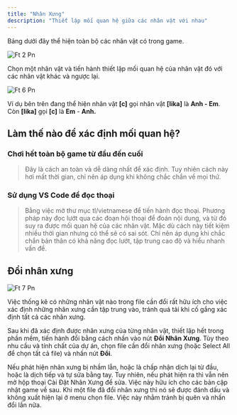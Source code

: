 ```yaml
---
title: "Nhân Xưng"
description: "Thiết lập mối quan hệ giữa các nhân vật với nhau"
---
```


Bảng dưới đây thể hiện toàn bộ các nhân vật có trong game.

![Ft 2 Pn](/images/ft_2.png)

Chọn một nhân vật và tiến hành thiết lập mối quan hệ của nhân vật đó với các nhân vật khác và ngược lại.

![Ft 6 Pn](/images/ft_6.png)

Ví dụ bên trên đang thể hiện nhân vật **[c]** gọi nhân vật **[lika]** là **Anh - Em**. Còn **[lika]** gọi **[c]** là **Em** - **Anh.**

## Làm thế nào để xác định mối quan hệ?

### Chơi hết toàn bộ game từ đầu đến cuối

> Đây là cách an toàn và dễ dàng nhất để xác định. Tuy nhiên cách này hơi mất thời gian, chỉ nên áp dụng khi không chắc chắn về mọi thứ.

### Sử dụng VS Code để đọc thoại

> Bằng việc mở thư mục tl/vietnamese để tiến hành đọc thoại. Phương pháp này đọc lướt qua các đoạn hội thoại để đoán nội dung, và từ đó suy ra được mối quan hệ của các nhân vật. Mặc dù cách này tiết kiệm nhiều thời gian nhưng có thể sẽ có sai sót. Chỉ nên áp dụng khi chắc chắn bản thân có khả năng đọc lướt, tập trung cao độ và hiểu nhanh vấn đề.

## Đổi nhân xưng

![Ft 7 Pn](/images/ft_7.png)

<Tip>
  Việc thống kê có những nhân vật nào trong file cần đổi rất hữu ích cho việc xác định những nhân xưng cần tập trung vào, tránh quá tải khi cố gắng xác định tất cả các nhân xưng.
</Tip>

Sau khi đã xác định được nhân xưng của từng nhân vật, thiết lập hết trong phần mềm, tiến hành đổi bằng cách nhấn vào nút **Đổi Nhân Xưng**. Tùy theo nhu cầu và tính chất của dự án, chọn file cần đổi nhân xưng (hoặc Select All để chọn tất cả file) và nhấn nút **Đổi**.

<Warning>
  Nếu phát hiện nhân xưng bị nhầm lẫn, hoặc là chấp nhận dịch lại từ đầu, hoặc là dịch tiếp và tự sửa bằng tay. Tuy nhiên, nếu phát hiện ra thì vẫn nên mở hộp thoại Cài Đặt Nhân Xưng để sửa. Việc này hữu ích cho các bản cập nhật game về sau.
</Warning>

<Info>
  Khi một file đã đổi nhân xưng thì nó sẽ được đánh dấu và không xuất hiện lại ở menu chọn file. Việc này nhằm tránh bị quên và nhấn đổi lần nữa.
</Info>